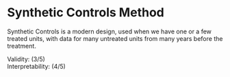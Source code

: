 # Synthetic Controls Method

Synthetic Controls is a modern design, used when we have one or a few treated units, with data for many untreated units from many years before the treatment.

```{=html}
<div>
  Validity: <i class="fas fa-star"></i><i class="fas fa-star"></i><i class="fas fa-star"></i><i class="far fa-star"></i><i class="far fa-star"></i><span> (3/5)</span>
</div>
<div>
  Interpretability:  <i class="fas fa-star"></i><i class="fas fa-star"></i><i class="fas fa-star"></i><i class="fas fa-star"></i></i><i class="far fa-star"></i><span> (4/5)</span>
</div>
```
<br />
